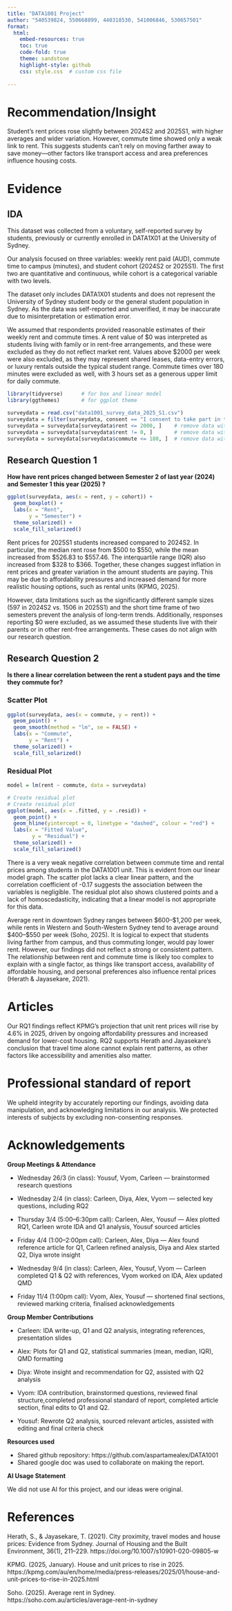 ---
title: "DATA1001 Project"
author: "540539824, 550668899, 440318530, 541006846, 530657501"  
format: 
  html:
    embed-resources: true
    toc: true
    code-fold: true
    theme: sandstone
    highlight-style: github
    css: style.css  # custom css file
    
---

# Recommendation/Insight

Student's rent prices rose slightly between 2024S2 and 2025S1, with higher averages and wider variation. However, commute time showed only a weak link to rent. This suggests students can’t rely on moving farther away to save money—other factors like transport access and area preferences influence housing costs.

# Evidence

## IDA

This dataset was collected from a voluntary, self-reported survey by students, previously or currently enrolled in DATA1X01 at the University of Sydney. 

Our analysis focused on three variables: weekly rent paid (AUD), commute time to campus (minutes), and student cohort (2024S2 or 2025S1). The first two are quantitative and continuous, while cohort is a categorical variable with two levels. 

The dataset only includes DATA1X01 students and does not represent the University of Sydney student body or the general student population in Sydney. As the data was self-reported and unverified, it may be inaccurate due to misinterpretation or estimation error.

We assumed that respondents provided reasonable estimates of their weekly rent and commute times. A rent value of \$0 was interpreted as students living with family or in rent-free arrangements, and these were excluded as they do not reflect market rent. Values above \$2000 per week were also excluded, as they may represent shared leases, data-entry errors, or luxury rentals outside the typical student range. Commute times over 180 minutes were excluded as well, with 3 hours set as a generous upper limit for daily commute.

```{r, warning = FALSE, message = FALSE}
library(tidyverse)      # for box and linear model
library(ggthemes)       # for ggplot theme

surveydata = read.csv("data1001_survey_data_2025_S1.csv")     
surveydata = filter(surveydata, consent == "I consent to take part in the study") # remove students who did not consent to take part in the study
surveydata = surveydata[surveydata$rent <= 2000, ]    # remove data with rent greater than 2000
surveydata = surveydata[surveydata$rent != 0, ]       # remove data with 0 rent
surveydata = surveydata[surveydata$commute <= 180, ]  # remove data with commute time greater than 180 minutes
```




## Research Question 1

**How have rent prices changed between Semester 2 of last year (2024) and Semester 1 this year (2025) ?**

```{r}
ggplot(surveydata, aes(x = rent, y = cohort)) +
  geom_boxplot() +
  labs(x = "Rent",
       y = "Semester") +
  theme_solarized() +
  scale_fill_solarized()
```

Rent prices for 2025S1 students increased compared to 2024S2. In particular, the median rent rose from \$500 to \$550, while the mean increased from \$526.83 to \$557.46. The interquartile range (IQR) also increased from \$328 to \$366. Together, these changes suggest inflation in rent prices and greater variation in the amount students are paying. This may be due to affordability pressures and increased demand for more realistic housing options, such as rental units (KPMG, 2025).

However, data limitations such as the significantly different sample sizes (597 in 2024S2 vs. 1506 in 2025S1) and the short time frame of two semesters prevent the analysis of long-term trends. Additionally, responses reporting \$0 were excluded, as we assumed these students live with their parents or in other rent-free arrangements. These cases do not align with our research question.


## Research Question 2

**Is there a linear correlation between the rent a student pays and the time they commute for?**

:::: {.panel-tabset}
### Scatter Plot
```{r, warning = FALSE, message = FALSE}
ggplot(surveydata, aes(x = commute, y = rent)) +
  geom_point() +
  geom_smooth(method = "lm", se = FALSE) +
  labs(x = "Commute",
       y = "Rent") +
  theme_solarized() +
  scale_fill_solarized()
```

### Residual Plot
```{r, warning = FALSE, message = FALSE}
model = lm(rent ~ commute, data = surveydata)

# Create residual plot
# Create residual plot
ggplot(model, aes(x = .fitted, y = .resid)) +
  geom_point() +
  geom_hline(yintercept = 0, linetype = "dashed", colour = "red") +
  labs(x = "Fitted Value",
        y = "Residual") +
  theme_solarized() +
  scale_fill_solarized()
```
::::

There is a very weak negative correlation between commute time and rental prices among students in the DATA1001 unit. This is evident from our linear model graph. The scatter plot lacks a clear linear pattern, and the correlation coefficient of -0.17 suggests the association between the variables is negligible. The residual plot also shows clustered points and a lack of homoscedasticity, indicating that a linear model is not appropriate for this data.

Average rent in downtown Sydney ranges between \$600–\$1,200 per week, while rents in Western and South-Western Sydney tend to average around \$400–\$550 per week (Soho, 2025). It is logical to expect that students living farther from campus, and thus commuting longer, would pay lower rent. However, our findings did not reflect a strong or consistent pattern. The relationship between rent and commute time is likely too complex to explain with a single factor, as things like transport access, availability of affordable housing, and personal preferences also influence rental prices (Herath & Jayasekare, 2021).


# Articles

Our RQ1 findings reflect KPMG’s projection that unit rent prices will rise by 4.6% in 2025, driven by ongoing affordability pressures and increased demand for lower-cost housing. RQ2 supports Herath and Jayasekare’s conclusion that travel time alone cannot explain rent patterns, as other factors like accessibility and amenities also matter.

# Professional standard of report

We upheld integrity by accurately reporting our findings, avoiding data manipulation, and  acknowledging limitations in our analysis. We protected interests of subjects by excluding non-consenting responses.

# Acknowledgements

**Group Meetings & Attendance**

- Wednesday 26/3 (in class): Yousuf, Vyom, Carleen — brainstormed research questions

- Wednesday 2/4 (in class): Carleen, Diya, Alex, Vyom — selected key questions, including RQ2

- Thursday 3/4 (5:00–6:30pm call): Carleen, Alex, Yousuf — Alex plotted RQ1, Carleen wrote IDA and Q1 analysis, Yousuf sourced articles

- Friday 4/4 (1:00–2:00pm call): Carleen, Alex, Diya — Alex found reference article for Q1, Carleen refined analysis, Diya and Alex started Q2, Diya wrote insight

- Wednesday 9/4 (in class): Carleen, Alex, Yousuf, Vyom — Carleen completed Q1 & Q2 with references, Vyom worked on IDA, Alex updated QMD

- Friday 11/4 (1:00pm call): Vyom, Alex, Yousuf — shortened final sections, reviewed marking criteria, finalised acknowledgements



**Group Member Contributions**

- Carleen: IDA write-up, Q1 and Q2 analysis, integrating references, presentation slides

- Alex: Plots for Q1 and Q2, statistical summaries (mean, median, IQR), QMD formatting

- Diya: Wrote insight and recommendation for Q2, assisted with Q2 analysis

- Vyom: IDA contribution, brainstormed questions, reviewed final structure,completed  professional standard of report, completed article section, final edits to Q1 and Q2.

- Yousuf: Rewrote Q2 analysis, sourced relevant articles, assisted with editing and final criteria check



**Resources used** 

- Shared github repository: https://github.com/aspartamealex/DATA1001
- Shared google doc was used to collaborate on making the report.


**AI Usage Statement**

We did not use AI for this project, and our ideas were original.

 
 
# References 

Herath, S., & Jayasekare, T. (2021). City proximity, travel modes and house prices: Evidence from Sydney. Journal of Housing and the Built Environment, 36(1), 211–229. https://doi.org/10.1007/s10901-020-09805-w

KPMG. (2025, January). House and unit prices to rise in 2025. https://kpmg.com/au/en/home/media/press-releases/2025/01/house-and-unit-prices-to-rise-in-2025.html

Soho. (2025). Average rent in Sydney. https://soho.com.au/articles/average-rent-in-sydney


